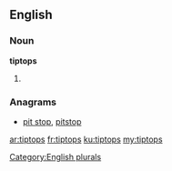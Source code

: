 ==English==

===Noun===
'''tiptops'''

# {{plural of|tiptop}}

===Anagrams===
* [[pit stop#English|pit stop]], [[pitstop#English|pitstop]]

[[Category:English plurals]]

[[ar:tiptops]]
[[fr:tiptops]]
[[ku:tiptops]]
[[my:tiptops]]